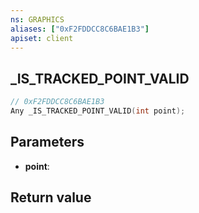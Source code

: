 ```yaml
---
ns: GRAPHICS
aliases: ["0xF2FDDCC8C6BAE1B3"]
apiset: client
---
```

## _IS_TRACKED_POINT_VALID

```c
// 0xF2FDDCC8C6BAE1B3
Any _IS_TRACKED_POINT_VALID(int point);
```


## Parameters
* **point**:

## Return value